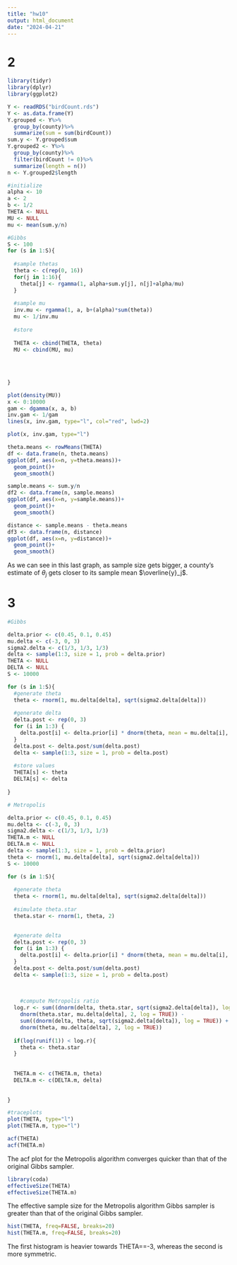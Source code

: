 ```yaml
---
title: "hw10"
output: html_document
date: "2024-04-21"
---
```


# 2

```r
library(tidyr)
library(dplyr)
library(ggplot2)
```


```r
Y <- readRDS("birdCount.rds")
Y <- as.data.frame(Y)
Y.grouped <- Y%>%
  group_by(county)%>%
  summarize(sum = sum(birdCount))
sum.y <- Y.grouped$sum
Y.grouped2 <- Y%>%
  group_by(county)%>%
  filter(birdCount != 0)%>%
  summarize(length = n())
n <- Y.grouped2$length


```


```r
#initialize
alpha <- 10
a <- 2
b <- 1/2
THETA <- NULL
MU <- NULL
mu <- mean(sum.y/n)

#Gibbs
S <- 100
for (s in 1:S){
  
  #sample thetas
  theta <- c(rep(0, 16))
  for(j in 1:16){
    theta[j] <- rgamma(1, alpha+sum.y[j], n[j]+alpha/mu)
  }
  
  #sample mu
  inv.mu <- rgamma(1, a, b+(alpha)*sum(theta))
  mu <- 1/inv.mu
  
  #store
  
  THETA <- cbind(THETA, theta)
  MU <- cbind(MU, mu)
  
  
  
  
}
```

```r
plot(density(MU))
x <- 0:10000
gam <- dgamma(x, a, b)
inv.gam <- 1/gam
lines(x, inv.gam, type="l", col="red", lwd=2)
```
```r
plot(x, inv.gam, type="l")
```

```r
theta.means <- rowMeans(THETA)
df <- data.frame(n, theta.means)
ggplot(df, aes(x=n, y=theta.means))+
  geom_point()+
  geom_smooth()
```

```r
sample.means <- sum.y/n
df2 <- data.frame(n, sample.means)
ggplot(df, aes(x=n, y=sample.means))+
  geom_point()+
  geom_smooth()
```

```r
distance <- sample.means - theta.means
df3 <- data.frame(n, distance)
ggplot(df, aes(x=n, y=distance))+
  geom_point()+
  geom_smooth()
```
As we can see in this last graph, as sample size gets bigger, a county's estimate of $\theta_j$ gets closer to its sample mean $\overline{y}_j$.


# 3

```r
#Gibbs

delta.prior <- c(0.45, 0.1, 0.45)
mu.delta <- c(-3, 0, 3)
sigma2.delta <- c(1/3, 1/3, 1/3)
delta <- sample(1:3, size = 1, prob = delta.prior)
THETA <- NULL
DELTA <- NULL
S <- 10000

for (s in 1:S){
  #generate theta
  theta <- rnorm(1, mu.delta[delta], sqrt(sigma2.delta[delta]))
  
  #generate delta
  delta.post <- rep(0, 3)
  for (i in 1:3) {
    delta.post[i] <- delta.prior[i] * dnorm(theta, mean = mu.delta[i], sd = sqrt(sigma2.delta[i]))
  }
  delta.post <- delta.post/sum(delta.post)
  delta <- sample(1:3, size = 1, prob = delta.post)
  
  #store values
  THETA[s] <- theta
  DELTA[s] <- delta
  
}
```

```r
# Metropolis

delta.prior <- c(0.45, 0.1, 0.45)
mu.delta <- c(-3, 0, 3)
sigma2.delta <- c(1/3, 1/3, 1/3)
THETA.m <- NULL
DELTA.m <- NULL
delta <- sample(1:3, size = 1, prob = delta.prior)
theta <- rnorm(1, mu.delta[delta], sqrt(sigma2.delta[delta]))
S <- 10000

for (s in 1:S){
  
  #generate theta
  theta <- rnorm(1, mu.delta[delta], sqrt(sigma2.delta[delta]))
  
  #simulate theta.star
  theta.star <- rnorm(1, theta, 2)

  
  #generate delta
  delta.post <- rep(0, 3)
  for (i in 1:3) {
    delta.post[i] <- delta.prior[i] * dnorm(theta, mean = mu.delta[i], sd = sqrt(sigma2.delta[i]))
  }
  delta.post <- delta.post/sum(delta.post)
  delta <- sample(1:3, size = 1, prob = delta.post)
  
  
  
    #compute Metropolis ratio
  log.r <- sum((dnorm(delta, theta.star, sqrt(sigma2.delta[delta]), log = TRUE)) +
    dnorm(theta.star, mu.delta[delta], 2, log = TRUE)) -
    sum((dnorm(delta, theta, sqrt(sigma2.delta[delta]), log = TRUE)) +
    dnorm(theta, mu.delta[delta], 2, log = TRUE))
  
  if(log(runif(1)) < log.r){
    theta <- theta.star
  }
  
  
  THETA.m <- c(THETA.m, theta)
  DELTA.m <- c(DELTA.m, delta)
  
  
}
```

```r
#traceplots
plot(THETA, type="l")
plot(THETA.m, type="l")
```
```r
acf(THETA)
acf(THETA.m)
```
The acf plot for the Metropolis algorithm converges quicker than that of the original Gibbs sampler.

```r
library(coda)
effectiveSize(THETA)
effectiveSize(THETA.m)
```
The effective sample size for the Metropolis algorithm Gibbs sampler is greater than that of the original Gibbs sampler.

```r
hist(THETA, freq=FALSE, breaks=20)
hist(THETA.m, freq=FALSE, breaks=20)
```
The first histogram is heavier towards THETA==-3, whereas the second is more symmetric.
